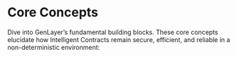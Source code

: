 # Core Concepts

Dive into GenLayer’s fundamental building blocks. These core concepts elucidate how Intelligent Contracts remain secure, efficient, and reliable in a non-deterministic environment:
